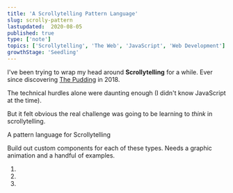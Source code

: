 ```yaml
---
title: 'A Scrollytelling Pattern Language'
slug: scrolly-pattern
lastupdated:  2020-08-05
published: true
type: ['note']
topics: ['Scrollytelling', 'The Web', 'JavaScript', 'Web Development']
growthStage: 'Seedling'
---
```


I've been trying to wrap my head around **Scrollytelling** for a while. Ever since discovering [The Pudding](https://pudding.cool/) in 2018.

The technical hurdles alone were daunting enough (I didn't know JavaScript at the time).

But it felt obvious the real challenge was going to be learning to _think_ in scrollytelling.

A pattern language for Scrollytelling

Build out custom components for each of these types. Needs a graphic animation and a handful of examples.

1. 

2. 

3.
